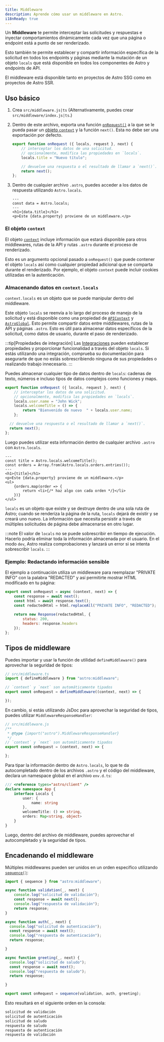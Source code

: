 ```yaml
---
title: Middleware
description: Aprende cómo usar un middleware en Astro.
i18nReady: true
---
```


Un **Middleware** te permite interceptar las solicitudes y respuestas e inyectar comportamientos dinámicamente cada vez que una página o endpoint está a punto de ser renderizado.

Esto también te permite establecer y compartir información específica de la solicitud en todos los endpoints y páginas mediante la mutación de un objeto `locals` que está disponible en todos los componentes de Astro y endpoints de API.

El middleware está disponible tanto en proyectos de Astro SSG como en proyectos de Astro SSR.

## Uso básico

1. Crea `src/middleware.js|ts` (Alternativamente, puedes crear `src/middleware/index.js|ts`.)

2. Dentro de este archivo, exporta una función [`onRequest()`](/es/reference/api-reference/#onrequest) a la que se le pueda pasar un [objeto `context`](#el-objeto-context) y la función `next()`. Esta no debe ser una exportación por defecto.

    ```js title="src/middleware.js"
    export function onRequest ({ locals, request }, next) {
        // interceptar los datos de una solicitud.
        // opcionalmente, modifica las propiedades en `locals`.
        locals.title = "Nuevo título";

        // devuelve una respuesta o el resultado de llamar a `next()`.
        return next();
    };
    ```

3. Dentro de cualquier archivo `.astro`, puedes acceder a los datos de respuesta utilizando `Astro.locals`. 

    ```astro title="src/components/Component.astro"
    ---
    const data = Astro.locals;
    ---
    <h1>{data.title}</h1>
    <p>Este {data.property} proviene de un middleware.</p>

    ```

### El objeto `context`

El objeto [`context`](/es/reference/api-reference/#contexto-del-endpoint) incluye información que estará disponible para otros middlewares, rutas de la API y rutas `.astro` durante el proceso de renderizado.

Esto es un argumento opcional pasado a `onRequest()` que puede contener el objeto `locals` así como cualquier propiedad adicional que se comparta durante el renderizado. Por ejemplo, el objeto `context` puede incluir cookies utilizadas en la autenticación.

### Almacenando datos en `context.locals`

`context.locals` es un objeto que se puede manipular dentro del middleware.

Este objeto `locals` se reenvía a lo largo del proceso de manejo de la solicitud y está disponible como una propiedad de [`APIContext`](/es/reference/api-reference/#contexto-del-endpoint) y [`AstroGlobal`](/es/reference/api-reference/#astrolocals). Esto permite compartir datos entre middlewares, rutas de la API y páginas `.astro`. Esto es útil para almacenar datos específicos de la solicitud, como datos de usuario, durante el paso de renderizado.

:::tip[Propiedades de integración]
Las [Integraciones](/es/guides/integrations-guide/) pueden establecer propiedades y proporcionar funcionalidad a través del objeto `locals`. Si estás utilizando una integración, comprueba su documentación para asegurarte de que no estás sobrescribiendo ninguna de sus propiedades o realizando trabajo innecesario.
:::

Puedes almacenar cualquier tipo de datos dentro de `locals`: cadenas de texto, números e incluso tipos de datos complejos como funciones y maps.


```js title="src/middleware.js"
export function onRequest ({ locals, request }, next) {
    // interceptar los datos de una solicitud.
    // opcionalmente, modifica las propiedades en `locals`.
    locals.user.name = "John Wick";
    locals.welcomeTitle = () => {
        return "Bienvenido de nuevo  " + locals.user.name;
    };

  // devuelve una respuesta o el resultado de llamar a `next()`.
  return next();
};
```
Luego puedes utilizar esta información dentro de cualquier archivo `.astro` con `Astro.locals`.

```astro title="src/pages/orders.astro"
---
const title = Astro.locals.welcomeTitle();
const orders = Array.from(Astro.locals.orders.entries());
---
<h1>{title}</h1>
<p>Este {data.property} proviene de un middleware.</p>
<ul>
    {orders.map(order => {
        return <li>{/* haz algo con cada orden */}</li>
    })}
</ul>
```

`locals` es un objeto que existe y se destruye dentro de una sola ruta de Astro; cuando se renderiza la página de la ruta, `locals` dejará de existir y se creará uno nuevo. La información que necesita persistir a través de múltiples solicitudes de página debe almacenarse en otro lugar.

:::note
El valor de `locals` no se puede sobrescribir en tiempo de ejecución. Hacerlo podría eliminar toda la información almacenada por el usuario. En el modo `dev`, Astro realiza comprobaciones y lanzará un error si se intenta sobrescribir `locals`.
:::

### Ejemplo: Redactando información sensible

El ejemplo a continuación utiliza un middleware para reemplazar "PRIVATE INFO" con la palabra "REDACTED" y así permitirte mostrar HTML modificado en tu página:

```js title="src/middleware.js"
export const onRequest = async (context, next) => {
    const response = await next();
    const html = await response.text();
    const redactedHtml = html.replaceAll("PRIVATE INFO", "REDACTED");
    
    return new Response(redactedHtml, {
        status: 200,
        headers: response.headers
    });
};
```

## Tipos de middleware

Puedes importar y usar la función de utilidad `defineMiddleware()` para aprovechar la seguridad de tipos:

```ts
// src/middleware.ts
import { defineMiddleware } from "astro:middleware";

// `context` y `next` son automáticamente tipados
export const onRequest = defineMiddleware((context, next) => {

});
```

En cambio, si estás utilizando JsDoc para aprovechar la seguridad de tipos, puedes utilizar `MiddlewareResponseHandler`:

```js
// src/middleware.js
/**
 * @type {import("astro").MiddlewareResponseHandler}
 */
// `context` y `next` son automáticamente tipados
export const onRequest = (context, next) => {

};
```

Para tipar la información dentro de `Astro.locals`, lo que te da autocompletado dentro de los archivos `.astro` y el código del middleware, declara un namespace global en el archivo `env.d.ts`:

```ts title="src/env.d.ts"
/// <reference types="astro/client" />
declare namespace App {
    interface Locals {
        user: {
            name: string
        },
        welcomeTitle: () => string,
        orders: Map<string, object>
    }
}
```

Luego, dentro del archivo de middleware, puedes aprovechar el autocompletado y la seguridad de tipos.

## Encadenando el middleware

Múltiples middlewares pueden ser unidos en un orden específico utilizando [`sequence()`](/es/reference/api-reference/#sequence):

```js title="src/middleware.js"
import { sequence } from "astro:middleware";

async function validation(_, next) {
    console.log("solicitud de validación");
    const response = await next();
    console.log("respuesta de validación");
    return response;
}

async function auth(_, next) {
  console.log("solicitud de autenticación");
  const response = await next();
  console.log("respuesta de autenticación");
  return response;

}

async function greeting(_, next) {
  console.log("solicitud de saludo");
  const response = await next();
  console.log("respuesta de saludo");
  return response;

}

export const onRequest = sequence(validation, auth, greeting);
```

Esto resultará en el siguiente orden en la consola:

```sh
solicitud de validación
solicitud de autenticación
solicitud de saludo
respuesta de saludo
respuesta de autenticación
respuesta de validación
```
